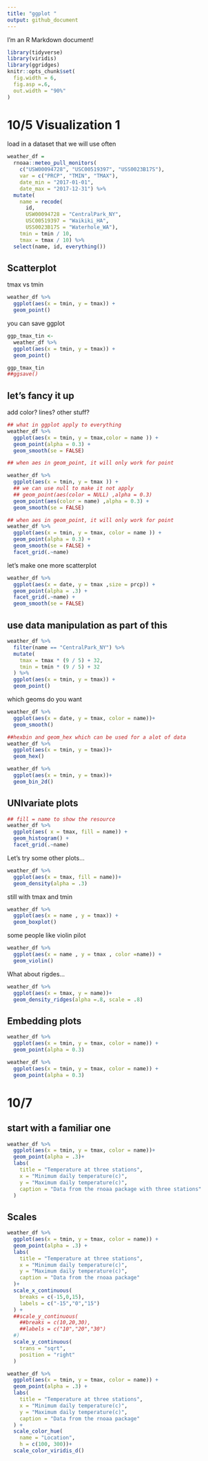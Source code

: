 ```yaml
---
title: "ggplot "
output: github_document
---
```


I'm an R Markdown document! 
```r
library(tidyverse)
library(viridis)
library(ggridges)
knitr::opts_chunk$set(
  fig.width = 6,
  fig.asp =.6,
  out.width = "90%"
)
```


# 10/5 Visualization 1

load in a dataset that we will use often
```r
weather_df = 
  rnoaa::meteo_pull_monitors(
    c("USW00094728", "USC00519397", "USS0023B17S"),
    var = c("PRCP", "TMIN", "TMAX"), 
    date_min = "2017-01-01",
    date_max = "2017-12-31") %>%
  mutate(
    name = recode(
      id, 
      USW00094728 = "CentralPark_NY", 
      USC00519397 = "Waikiki_HA",
      USS0023B17S = "Waterhole_WA"),
    tmin = tmin / 10,
    tmax = tmax / 10) %>%
  select(name, id, everything())
```

## Scatterplot
tmax vs tmin
```r
weather_df %>% 
  ggplot(aes(x = tmin, y = tmax)) +
  geom_point()
```

you can save ggplot
```r
ggp_tmax_tin <- 
  weather_df %>% 
  ggplot(aes(x = tmin, y = tmax)) +
  geom_point()

ggp_tmax_tin
##ggsave()
```

## let's fancy it up

add color? lines? other stuff?
```r
## what in ggplot apply to everything
weather_df %>% 
  ggplot(aes(x = tmin, y = tmax,color = name )) +
  geom_point(alpha = 0.3) +
  geom_smooth(se = FALSE)

## when aes in geom_point, it will only work for point

weather_df %>% 
  ggplot(aes(x = tmin, y = tmax )) +
  ## we can use null to make it not apply
  ## geom_point(aes(color = NULL) ,alpha = 0.3)
  geom_point(aes(color = name) ,alpha = 0.3) +
  geom_smooth(se = FALSE)

## when aes in geom_point, it will only work for point
weather_df %>% 
  ggplot(aes(x = tmin, y = tmax, color = name )) +
  geom_point(alpha = 0.3) +
  geom_smooth(se = FALSE) +
  facet_grid(.~name)
```
let's make one more scatterplot
```r
weather_df %>% 
  ggplot(aes(x = date, y = tmax ,size = prcp)) +
  geom_point(alpha = .3) +
  facet_grid(.~name) +
  geom_smooth(se = FALSE)
```

## use data manipulation as part of this

```r
weather_df %>% 
  filter(name == "CentralPark_NY") %>% 
  mutate(
    tmax = tmax * (9 / 5) + 32,
    tmin = tmin * (9 / 5) + 32
  ) %>% 
  ggplot(aes(x = tmin, y = tmax)) +
  geom_point()
```

which geoms do you want
```r
weather_df %>% 
  ggplot(aes(x = date, y = tmax, color = name))+
  geom_smooth()

##hexbin and geom_hex which can be used for a alot of data
weather_df %>% 
  ggplot(aes(x = tmin, y = tmax))+
  geom_hex()

weather_df %>% 
  ggplot(aes(x = tmin, y = tmax))+
  geom_bin_2d()
```

## UNIvariate plots

```r
## fill = name to show the resource
weather_df %>% 
  ggplot(aes( x = tmax, fill = name)) +
  geom_histogram() +
  facet_grid(.~name)

```

Let's try some other plots...

```r
weather_df %>% 
  ggplot(aes(x = tmax, fill = name))+
  geom_density(alpha = .3)
```

still with tmax and tmin
```r
weather_df %>% 
  ggplot(aes(x = name , y = tmax)) +
  geom_boxplot()
```

some people like violin pilot
```r
weather_df %>% 
  ggplot(aes(x = name , y = tmax , color =name)) +
  geom_violin()
```

What about rigdes...
```r
weather_df %>% 
  ggplot(aes(x = tmax, y = name))+
  geom_density_ridges(alpha =.8, scale = .8)
```

## Embedding plots

```r
weather_df %>% 
  ggplot(aes(x = tmin, y = tmax, color = name)) +
  geom_point(alpha = 0.3)
```

```r
weather_df %>% 
  ggplot(aes(x = tmin, y = tmax, color = name)) +
  geom_point(alpha = 0.3)
```

# 10/7
## start with a familiar one

```r
weather_df %>% 
  ggplot(aes(x = tmin, y = tmax, color = name))+
  geom_point(alpha = .3)+
  labs(
    title = "Temperature at three stations",
    x = "Minimum daily temperature(c)",
    y = "Maximum daily temperature(c)",
    caption = "Data from the rnoaa package with three stations"
  )
```

## Scales

```r
weather_df %>% 
  ggplot(aes(x = tmin, y = tmax, color = name)) +
  geom_point(alpha = .3) +
  labs(
    title = "Temperature at three stations",
    x = "Minimum daily temperature(c)",
    y = "Maximum daily temperature(c)",
    caption = "Data from the rnoaa package"
  )+
  scale_x_continuous(
    breaks = c(-15,0,15),
    labels = c("-15","0","15")
  ) +
  ##scale_y_continuous(
    ##breaks = c(10,20,30),
    ##labels = c("10","20","30")
  #)
  scale_y_continuous(
    trans = "sqrt",
    position = "right"
  )
```

```r
weather_df %>% 
  ggplot(aes(x = tmin, y = tmax, color = name)) +
  geom_point(alpha = .3) +
  labs(
    title = "Temperature at three stations",
    x = "Minimum daily temperature(c)",
    y = "Maximum daily temperature(c)",
    caption = "Data from the rnoaa package"
  ) +
  scale_color_hue(
    name = "Location", 
    h = c(100, 300))+
  scale_color_viridis_d()
```






